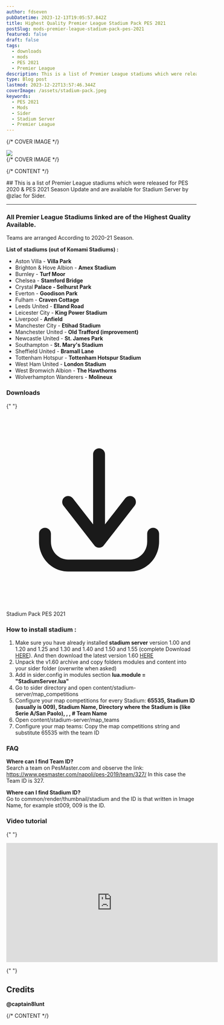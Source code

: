 ```yaml
---
author: fdseven
pubDatetime: 2023-12-13T19:05:57.842Z
title: Highest Quality Premier League Stadium Pack PES 2021
postSlug: mods-premier-league-stadium-pack-pes-2021
featured: false
draft: false
tags:
  - downloads
  - mods
  - PES 2021
  - Premier League
description: This is a list of Premier League stadiums which were released for PES 2020 & 2021 Season Update and are available for Stadium Server by @zlac for Sider
type: Blog post
lastmod: 2023-12-22T13:57:46.344Z
coverImage: /assets/stadium-pack.jpeg
keywords:
  - PES 2021
  - Mods
  - Sider
  - Stadium Server
  - Premier League
---
```



{/* COVER IMAGE */}

<div class="col-start-1 col-span-8 lg:col-start-2 lg:col-end-9 lg:row-span-2 mt-0 lg:-mt-40">
  <div className="relative lg:-mr-8">
    <img
      transition:persist
      src={frontmatter.coverImage}
      className="cover w-full aspect-video object-cover"
    />
  </div>
</div>
{/* COVER IMAGE */}

{/* CONTENT */}

<div class="col-span-8 md:col-start-2 md:col-span-6 lg:col-start-2 lg:col-span-4 [&>h2]:!mt-0">
  ## This is a list of Premier League stadiums which were released for PES 2020 & PES 2021 Season Update and are available for Stadium Server by @zlac for Sider.
  <hr />

### All Premier League Stadiums linked are of the Highest Quality Available.

Teams are arranged According to 2020-21 Season.

**List of stadiums (out of Komami Stadiums) :**

- Aston Villa - **Villa Park**
- Brighton & Hove Albion - **Amex Stadium**
- Burnley - **Turf Moor**
- Chelsea - **Stamford Bridge**
- Crystal **Palace - Selhurst Park**
- Everton - **Goodison Park**
- Fulham - **Craven Cottage**
- Leeds United - **Elland Road**
- Leicester City - **King Power Stadium**
- Liverpool - **Anfield**
- Manchester City - **Etihad Stadium**
- Manchester United - **Old Trafford (improvement)**
- Newcastle United - **St. James Park**
- Southampton - **St. Mary's Stadium**
- Sheffield United - **Bramall Lane**
- Tottenham Hotspur - **Tottenham Hotspur Stadium**
- West Ham United - **London Stadium**
- West Bromwich Albion - **The Hawthorns**
- Wolverhampton Wanderers - **Molineux**

### Downloads

{" "}

<div className="flex flex-wrap gap-2">
  <LinkButton
    targetNew={true}
    title="Stadium Pack PES 2021"
    href="https://mega.nz/folder/cQV0AQAA#j3aJF_YWcSjd7l6qJse6JA/folder/gRs22SCY"
    className="flex items-center [&>p]:!m-0 px-4 !text-skin-inverted [&>p]:!text-skin-inverted [&>p>svg]:text-skin-inverted bg-skin-accent rounded-full !decoration-transparent border border-skin-accent transition duration-500"
  >
    <svg
      class="text-skin-inverted"
      viewBox="0 0 24 24"
      fill="none"
      xmlns="http://www.w3.org/2000/svg"
    >
      <g id="SVGRepo_bgCarrier" stroke-width="0"></g>
      <g
        id="SVGRepo_tracerCarrier"
        stroke-linecap="round"
        stroke-linejoin="round"
      ></g>
      <g id="SVGRepo_iconCarrier">
        <path
          d="M5.625 15C5.625 14.5858 5.28921 14.25 4.875 14.25C4.46079 14.25 4.125 14.5858 4.125 15H5.625ZM4.875 16H4.125H4.875ZM19.275 15C19.275 14.5858 18.9392 14.25 18.525 14.25C18.1108 14.25 17.775 14.5858 17.775 15H19.275ZM11.1086 15.5387C10.8539 15.8653 10.9121 16.3366 11.2387 16.5914C11.5653 16.8461 12.0366 16.7879 12.2914 16.4613L11.1086 15.5387ZM16.1914 11.4613C16.4461 11.1347 16.3879 10.6634 16.0613 10.4086C15.7347 10.1539 15.2634 10.2121 15.0086 10.5387L16.1914 11.4613ZM11.1086 16.4613C11.3634 16.7879 11.8347 16.8461 12.1613 16.5914C12.4879 16.3366 12.5461 15.8653 12.2914 15.5387L11.1086 16.4613ZM8.39138 10.5387C8.13662 10.2121 7.66533 10.1539 7.33873 10.4086C7.01212 10.6634 6.95387 11.1347 7.20862 11.4613L8.39138 10.5387ZM10.95 16C10.95 16.4142 11.2858 16.75 11.7 16.75C12.1142 16.75 12.45 16.4142 12.45 16H10.95ZM12.45 5C12.45 4.58579 12.1142 4.25 11.7 4.25C11.2858 4.25 10.95 4.58579 10.95 5H12.45ZM4.125 15V16H5.625V15H4.125ZM4.125 16C4.125 18.0531 5.75257 19.75 7.8 19.75V18.25C6.61657 18.25 5.625 17.2607 5.625 16H4.125ZM7.8 19.75H15.6V18.25H7.8V19.75ZM15.6 19.75C17.6474 19.75 19.275 18.0531 19.275 16H17.775C17.775 17.2607 16.7834 18.25 15.6 18.25V19.75ZM19.275 16V15H17.775V16H19.275ZM12.2914 16.4613L16.1914 11.4613L15.0086 10.5387L11.1086 15.5387L12.2914 16.4613ZM12.2914 15.5387L8.39138 10.5387L7.20862 11.4613L11.1086 16.4613L12.2914 15.5387ZM12.45 16V5H10.95V16H12.45Z"
          fill="currentColor"
        ></path>
      </g>
    </svg>
    <p class="group-hover:!text-skin-accent transition duration-500">
      Stadium Pack PES 2021
    </p>
  </LinkButton>
</div>

### How to install stadium :

1. Make sure you have already installed **stadium server** version 1.00 and 1.20 and 1.25 and 1.30 and 1.40 and 1.50 and 1.55 (complete Download [HERE](https://instructions.pesmodding.com/2021/06/how-to-properly-install-stadium-server.html)).
   And then download the latest version 1.60 [HERE](https://modsfire.com/kdz1obU1bTBcguP)
2. Unpack the v1.60 archive and copy folders modules and content into your sider folder (overwrite when asked)
3. Add in sider.config in modules section **lua.module = "StadiumServer.lua"**
4. Go to sider directory and open content/stadium-server/map_competitions
5. Configure your map competitions for every Stadium:
   **65535, Stadium ID (usually is 009), Stadium Name, Directory where the Stadium is (like Serie A/San Paolo), , , # Team Name**
6. Open content/stadium-server/map_teams
7. Configure your map teams: Copy the map competitions string and substitute 65535 with the team ID

### FAQ

**Where can I find Team ID?** <br />
Search a team on PesMaster.com and observe the link: https://www.pesmaster.com/napoli/pes-2019/team/327/
In this case the Team ID is 327.

**Where can I find Stadium ID?** <br />
Go to common/render/thumbnail/stadium and the ID is that written in Image Name, for example st009, 009 is the ID.

### Video tutorial

{" "}

<div class="relative aspect-video">
  <iframe
    class="absolute w-full h-full"
    width="560"
    height="315"
    src="https://www.youtube.com/embed/koFnPVicPrY?si=lMIIG2oOk7-JqaNj"
    title="YouTube video player"
    frameborder="0"
    allow="accelerometer; autoplay; clipboard-write; encrypted-media; gyroscope; picture-in-picture; web-share"
    allowfullscreen
  ></iframe>
</div>

{" "}

<p></p>

## Credits

**@captain8lunt**

</div>
{/* CONTENT */}
